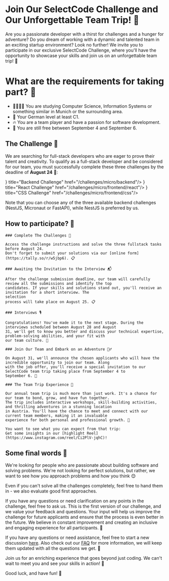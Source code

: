 
# Join Our SelectCode Challenge and Our Unforgettable Team Trip! 🌟

Are you a passionate developer with a thirst for challenges and a hunger for adventure? Do you dream of working with
a dynamic and talented team in an exciting startup environment? Look no further! We invite you to participate in our
exclusive SelectCode Challenge, where you'll have the opportunity to showcase your skills and join us on an
unforgettable team trip! 🎉

# What are the requirements for taking part? 📝

- 🧑‍💻👩‍💻 You are studying Computer Science, Information Systems or something similar in Munich or the surrounding area.
- 💬 Your German level at least C1.
- 🔥 You are a team player and have a passion for software development.
- 📅 You are still free between September 4 and September 6.

## The Challenge 🧩

We are searching for full-stack developers who are eager to prove their talent and creativity. To qualify as a
full-stack developer and be considered for our team, you must successfully complete these three challenges by the
deadline of **August 24** 📅:

<Cards>
    <Card icon={<CardsIcon/>} title="Backend Challenge" href="/challenges/micro/backend"/>
    <Card icon={<CardsIcon/>} title="React Challenge" href="/challenges/micro/frontend/react"/>
    <Card icon={<CardsIcon/>} title="CSS Challenge" href="/challenges/micro/frontend/css"/>
</Cards>

Note that you can choose any of the three available backend challenges (NestJS, Micronaut or FastAPI), while NestJS
is preferred by us.

## How to participate? 🎯

<Steps>

    ### Complete The Challenges 🧩

    Access the challenge instructions and solve the three fullstack tasks before August 24.
    Don't forget to submit your solutions via our [online form](https://tally.so/r/w5jbp6). 📋

    ### Awaiting the Invitation to the Interview 📬

    After the challenge submission deadline, our team will carefully review all the submissions and identify the top
    candidates. If your skills and solutions stand out, you'll receive an invitation for a short interview. The
    selection
    process will take place on August 25. 📋

    ### Interviews 🎙️

    Congratulations! You've made it to the next stage. During the interviews scheduled between August 28 and August
    31, we'll get to know you better and discuss your technical expertise, problem-solving abilities, and your fit with
    our team culture. 💼

    ### Join Our Team and Embark on an Adventure 🏄‍♂️

    On August 31, we'll announce the chosen applicants who will have the incredible opportunity to join our team. Along
    with the job offer, you'll receive a special invitation to our SelectCode team trip taking place from September 4 to
    September 6. 💌

    ### The Team Trip Experience 🎉

    Our annual team trip is much more than just work. It's a chance for our team to bond, grow, and have fun together.
    The trip includes interactive workshops, skill-building activities, and thrilling adventures in a stunning location
    in Austria. You'll have the chance to meet and connect with our current team members, making it an invaluable
    experience for both personal and professional growth. 🌈

    You want to see what you can expect from that trip:
    Get some insights in our [highlight Reel](https://www.instagram.com/reel/Ci2PlV-jqhC)!

</Steps>

## Some final words 🚀

We're looking for people who are passionate about building software and solving problems. We're not looking for
perfect solutions, but rather, we want to see how you approach problems and how you think 😊

Even if you can't solve all the challenges completely, feel free to hand them in - we also evaluate good first approaches.

If you have any questions or need clarification on any points in the challenge, feel free to ask us. This is the
first version of our challenge, and we value your feedback and questions. Your input will help us improve the
challenge for future applicants and ensure that the process is even better in the future. We believe in constant
improvement and creating an inclusive and engaging experience for all participants. 🚀

If you have any questions or need assistance, feel free to start a new discussion
[here](https://github.com/SelectCode/apply/discussions). Also check out our [FAQ](/faq) for more information, we
will keep them updated with all the questions we get. 📧

Join us for an enriching experience that goes beyond just coding. We can't wait to meet you and see your skills in action! 🤩

Good luck, and have fun! 🤞